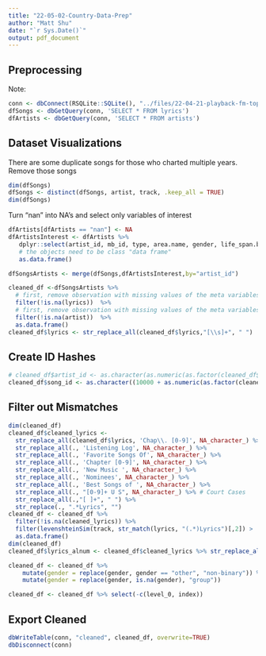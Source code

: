 ```yaml
---
title: "22-05-02-Country-Data-Prep"
author: "Matt Shu"
date: "`r Sys.Date()`"
output: pdf_document
---
```


## Preprocessing
Note: 
```r
conn <- dbConnect(RSQLite::SQLite(), "../files/22-04-21-playback-fm-top-country.db")
dfSongs <- dbGetQuery(conn, 'SELECT * FROM lyrics')
dfArtists <- dbGetQuery(conn, 'SELECT * FROM artists')
```

## Dataset Visualizations
There are some duplicate songs for those who charted multiple years. Remove those songs
```r
dim(dfSongs)
dfSongs <- distinct(dfSongs, artist, track, .keep_all = TRUE)
dim(dfSongs)
```
Turn "nan" into NA's and select only variables of interest
```r
dfArtists[dfArtists == "nan"] <- NA
dfArtistsInterest <- dfArtists %>%
   dplyr::select(artist_id, mb_id, type, area.name, gender, life_span.begin, life_span.ended) %>%
   # the objects need to be class "data frame" 
   as.data.frame()
```

```r
dfSongsArtists <- merge(dfSongs,dfArtistsInterest,by="artist_id")
```

```r
cleaned_df <-dfSongsArtists %>%
  # first, remove observation with missing values of the meta variables
  filter(!is.na(lyrics))  %>%
  # first, remove observation with missing values of the meta variables
  filter(!is.na(artist))  %>%
  as.data.frame()
cleaned_df$lyrics <- str_replace_all(cleaned_df$lyrics,"[\\s]+", " ")
```
## Create ID Hashes
```r
# cleaned_df$artist_id <- as.character(as.numeric(as.factor(cleaned_df$artist)))
cleaned_df$song_id <- as.character((10000 + as.numeric(as.factor(cleaned_df$track))))
```

## Filter out Mismatches

```r
dim(cleaned_df)
cleaned_df$cleaned_lyrics <- 
  str_replace_all(cleaned_df$lyrics, 'Chap\\. [0-9]', NA_character_) %>%
  str_replace_all(., 'Listening Log', NA_character_) %>%
  str_replace_all(., 'Favorite Songs Of', NA_character_) %>%
  str_replace_all(., 'Chapter [0-9]', NA_character_) %>%
  str_replace_all(., 'New Music ', NA_character_) %>%
  str_replace_all(., 'Nominees', NA_character_) %>%
  str_replace_all(., 'Best Songs of ', NA_character_) %>%
  str_replace_all(., "[0-9]+ U S", NA_character_) %>% # Court Cases
  str_replace_all(.,"[ ]+", " ") %>%
  str_replace(., ".*Lyrics", "")
cleaned_df <- cleaned_df %>%
  filter(!is.na(cleaned_lyrics)) %>%
  filter(levenshteinSim(track, str_match(lyrics, "(.*)Lyrics")[,2]) > .5) %>% # There are some false positives, when there are other languages
  as.data.frame()
dim(cleaned_df)
cleaned_df$lyrics_alnum <- cleaned_df$cleaned_lyrics %>% str_replace_all(., "[^[:alnum:]]", " ")
```

```r
cleaned_df <- cleaned_df %>% 
    mutate(gender = replace(gender, gender == "other", "non-binary")) %>% 
    mutate(gender = replace(gender, is.na(gender), "group"))
```

```r
cleaned_df <- cleaned_df %>% select(-c(level_0, index))
```

## Export Cleaned
```r
dbWriteTable(conn, "cleaned", cleaned_df, overwrite=TRUE)
dbDisconnect(conn)
```

